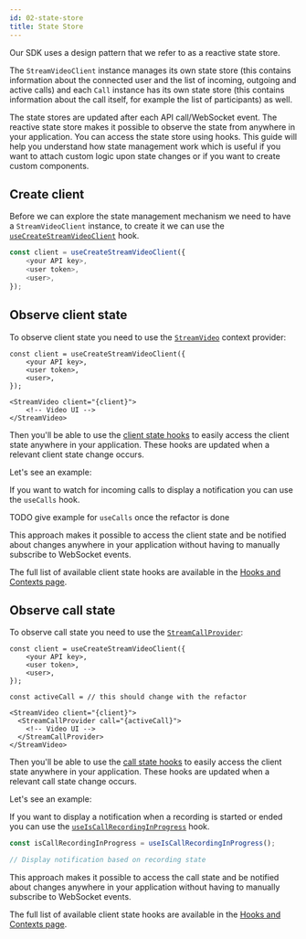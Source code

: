 ```yaml
---
id: 02-state-store
title: State Store
---
```


Our SDK uses a design pattern that we refer to as a reactive state store.

The `StreamVideoClient` instance manages its own state store (this contains information about the connected user and the list of incoming, outgoing and active calls) and each `Call` instance has its own state store (this contains information about the call itself, for example the list of participants) as well.

The state stores are updated after each API call/WebSocket event. The reactive state store makes it possible to observe the state from anywhere in your application. You can access the state store using hooks. This guide will help you understand how state management work which is useful if you want to attach custom logic upon state changes or if you want to create custom components.

## Create client

Before we can explore the state management mechanism we need to have a `StreamVideoClient` instance, to create it we can use the [`useCreateStreamVideoClient`](./hooks-and-contexts.md#usecreatestreamvideoclient) hook.

```typescript
const client = useCreateStreamVideoClient({
    <your API key>,
    <user token>,
    <user>,
});
```

## Observe client state

To observe client state you need to use the [`StreamVideo`](./hooks-and-contexts.md#streamvideo) context provider:

```tsx
const client = useCreateStreamVideoClient({
    <your API key>,
    <user token>,
    <user>,
});

<StreamVideo client="{client}">
    <!-- Video UI -->
</StreamVideo>
```

Then you'll be able to use the [client state hooks](./hooks-and-contexts.md#client-state) to easily access the client state anywhere in your application. These hooks are updated when a relevant client state change occurs.

Let's see an example:

If you want to watch for incoming calls to display a notification you can use the `useCalls` hook.

TODO give example for `useCalls` once the refactor is done

This approach makes it possible to access the client state and be notified about changes anywhere in your application without having to manually subscribe to WebSocket events.

The full list of available client state hooks are available in the [Hooks and Contexts page](./hooks-and-contexts.md#client-state).

## Observe call state

To observe call state you need to use the [`StreamCallProvider`](./hooks-and-contexts.md#streamcallprovider):

```tsx
const client = useCreateStreamVideoClient({
    <your API key>,
    <user token>,
    <user>,
});

const activeCall = // this should change with the refactor

<StreamVideo client="{client}">
  <StreamCallProvider call="{activeCall}">
    <!-- Video UI -->
  </StreamCallProvider>
</StreamVideo>
```

Then you'll be able to use the [call state hooks](./hooks-and-contexts.md#call-state) to easily access the client state anywhere in your application. These hooks are updated when a relevant call state change occurs.

Let's see an example:

If you want to display a notification when a recording is started or ended you can use the [`useIsCallRecordingInProgress`](./hooks-and-contexts.md#useiscallrecordinginprogress) hook.

```typescript
const isCallRecordingInProgress = useIsCallRecordingInProgress();

// Display notification based on recording state
```

This approach makes it possible to access the call state and be notified about changes anywhere in your application without having to manually subscribe to WebSocket events.

The full list of available client state hooks are available in the [Hooks and Contexts page](./hooks-and-contexts.md#call-state).
